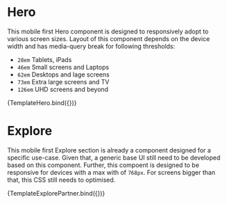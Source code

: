 
<Meta title="Components/Sections" component={Hero} />

# Hero

This mobile first Hero component is designed to responsively adopt to various
screen sizes. Layout of this component depends on the device width and has
media-query break for following thresholds:

- `28em` Tablets, iPads
- `46em` Small screens and Laptops
- `62em` Desktops and lage screens
- `73em` Extra large screens and TV
- `126em` UHD screens and beyond


<Canvas withToolbar>
  <Story
    name="Hero"
    args={{
      imageURL: 'https://bit.ly/3xLNERA',
      heroTagline: 'THIS IS \nYOUR DAY',
    }}
  >
    {TemplateHero.bind({})}
  </Story>
</Canvas>

<ArgsTable of={Hero} />

# Explore

This mobile first Explore section is already a component designed for a specific
use-case. Given that, a generic base UI still need to be developed based on this
component. Further, this compoent is designed to be responsive for devices with
a max with of `768px`. For screens bigger than that, this CSS still needs to
optimised.


<Canvas withToolbar>
  <Story
    name="Explore | Service Partner"
    args={{
      imageURL: 'https://bit.ly/3dwyeHs',
      text: 'Become a service partner',
      buttonLabel: 'Learn more',
    }}
  >
    {TemplateExplorePartner.bind({})}
  </Story>
</Canvas>

<ArgsTable of={Explore} />
